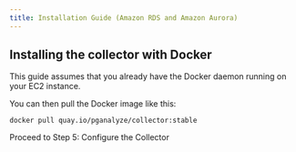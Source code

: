 ```yaml
---
title: Installation Guide (Amazon RDS and Amazon Aurora)
---
```


## Installing the collector with Docker

This guide assumes that you already have the Docker daemon running on your EC2
instance.

You can then pull the Docker image like this:

```
docker pull quay.io/pganalyze/collector:stable
```

<Link className="btn btn-success" to="05_configure_the_collector_docker">
  Proceed to Step 5: Configure the Collector
</Link>
